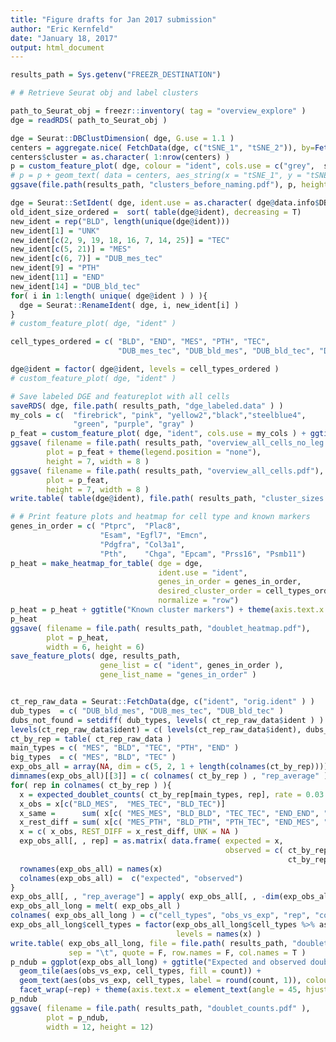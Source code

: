```yaml
---
title: "Figure drafts for Jan 2017 submission"
author: "Eric Kernfeld"
date: "January 18, 2017"
output: html_document
---
```


```r
results_path = Sys.getenv("FREEZR_DESTINATION")

# # Retrieve Seurat obj and label clusters

path_to_Seurat_obj = freezr::inventory( tag = "overview_explore" )
dge = readRDS( path_to_Seurat_obj )

dge = Seurat::DBClustDimension( dge, G.use = 1.1 )
centers = aggregate.nice( FetchData(dge, c("tSNE_1", "tSNE_2")), by=FetchData(dge, "ident"), mean ) %>% as.data.frame
centers$cluster = as.character( 1:nrow(centers) )
p = custom_feature_plot( dge, colour = "ident", cols.use = c("grey",  scales::hue_pal()( 27 ) ) )
# p = p + geom_text( data = centers, aes_string(x = "tSNE_1", y = "tSNE_2", label = "cluster", size = 8 ) )
ggsave(file.path(results_path, "clusters_before_naming.pdf"), p, height = 7, width = 8)

dge = Seurat::SetIdent( dge, ident.use = as.character( dge@data.info$DBclust.ident ) )
old_ident_size_ordered =  sort( table(dge@ident), decreasing = T) 
new_ident = rep("BLD", length(unique(dge@ident)))
new_ident[1] = "UNK"
new_ident[c(2, 9, 19, 18, 16, 7, 14, 25)] = "TEC"
new_ident[c(5, 21)] = "MES"
new_ident[c(6, 7)] = "DUB_mes_tec"
new_ident[9] = "PTH"
new_ident[11] = "END"
new_ident[14] = "DUB_bld_tec"
for( i in 1:length( unique( dge@ident ) ) ){
  dge = Seurat::RenameIdent( dge, i, new_ident[i] )
}
# custom_feature_plot( dge, "ident" )

cell_types_ordered = c( "BLD", "END", "MES", "PTH", "TEC", 
                        "DUB_mes_tec", "DUB_bld_mes", "DUB_bld_tec", "DUB_all", "UNK" )

dge@ident = factor( dge@ident, levels = cell_types_ordered )
# custom_feature_plot( dge, "ident" )

# Save labeled DGE and featureplot with all cells
saveRDS( dge, file.path( results_path, "dge_labeled.data" ) )
my_cols = c(  "firebrick", "pink", "yellow2","black","steelblue4",
              "green", "purple", "gray" )
p_feat = custom_feature_plot( dge, "ident", cols.use = my_cols ) + ggtitle("Main cell types")
ggsave( filename = file.path( results_path, "overview_all_cells_no_leg.pdf"),
        plot = p_feat + theme(legend.position = "none"),
        height = 7, width = 8 )
ggsave( filename = file.path( results_path, "overview_all_cells.pdf"),
        plot = p_feat,
        height = 7, width = 8 )
write.table( table(dge@ident), file.path( results_path, "cluster_sizes.txt" ), quote = F, sep = "\t" )

# # Print feature plots and heatmap for cell type and known markers
genes_in_order = c( "Ptprc",  "Plac8",
                    "Esam", "Egfl7", "Emcn",
                    "Pdgfra", "Col3a1", 
                    "Pth",    "Chga", "Epcam", "Prss16", "Psmb11")
p_heat = make_heatmap_for_table( dge = dge, 
                                 ident.use = "ident",
                                 genes_in_order = genes_in_order,
                                 desired_cluster_order = cell_types_ordered,
                                 normalize = "row")
p_heat = p_heat + ggtitle("Known cluster markers") + theme(axis.text.x = element_text(angle = 45, hjust = 1))
p_heat
ggsave( filename = file.path( results_path, "doublet_heatmap.pdf"),
        plot = p_heat,
        width = 6, height = 6)
save_feature_plots( dge, results_path, 
                    gene_list = c( "ident", genes_in_order ), 
                    gene_list_name = "genes_in_order" )


ct_rep_raw_data = Seurat::FetchData(dge, c("ident", "orig.ident" ) )   
dub_types  = c( "DUB_bld_mes", "DUB_mes_tec", "DUB_bld_tec" )
dubs_not_found = setdiff( dub_types, levels( ct_rep_raw_data$ident ) )
levels(ct_rep_raw_data$ident) = c( levels(ct_rep_raw_data$ident), dubs_not_found )
ct_by_rep = table( ct_rep_raw_data )
main_types = c( "MES", "BLD", "TEC", "PTH", "END" )
big_types  = c( "MES", "BLD", "TEC" )
exp_obs_all = array(NA, dim = c(5, 2, 1 + length(colnames(ct_by_rep))))
dimnames(exp_obs_all)[[3]] = c( colnames( ct_by_rep ) , "rep_average" )
for( rep in colnames( ct_by_rep ) ){
  x = expected_doublet_counts( ct_by_rep[main_types, rep], rate = 0.03 )
  x_obs = x[c("BLD_MES",  "MES_TEC", "BLD_TEC")]
  x_same =      sum( x[c( "MES_MES", "BLD_BLD", "TEC_TEC", "END_END", "PTH_PTH"                       ) ] )
  x_rest_diff = sum( x[c( "MES_PTH", "BLD_PTH", "PTH_TEC", "END_MES", "BLD_END", "END_TEC", "END_PTH" ) ] ) 
  x = c( x_obs, REST_DIFF = x_rest_diff, UNK = NA ) 
  exp_obs_all[, , rep] = as.matrix( data.frame( expected = x, 
                                                observed = c( ct_by_rep[dub_types, rep], NA,
                                                              ct_by_rep["UNK", rep]) ) )
  rownames(exp_obs_all) = names(x)
  colnames(exp_obs_all) =  c("expected", "observed")
} 
exp_obs_all[, , "rep_average"] = apply( exp_obs_all[, , -dim(exp_obs_all)[3]], c(1, 2), mean)
exp_obs_all_long = melt( exp_obs_all )
colnames( exp_obs_all_long ) = c("cell_types", "obs_vs_exp", "rep", "count")
exp_obs_all_long$cell_types = factor(exp_obs_all_long$cell_types %>% as.character,
                                     levels = names(x) )
write.table( exp_obs_all_long, file = file.path( results_path, "doublet_counts.txt" ), 
             sep = "\t", quote = F, row.names = F, col.names = T ) 
p_ndub = ggplot(exp_obs_all_long) + ggtitle("Expected and observed doublet counts") + 
  geom_tile(aes(obs_vs_exp, cell_types, fill = count)) + 
  geom_text(aes(obs_vs_exp, cell_types, label = round(count, 1)), colour = "white") + 
  facet_wrap(~rep) + theme(axis.text.x = element_text(angle = 45, hjust = 1))
p_ndub
ggsave( filename = file.path( results_path, "doublet_counts.pdf" ),
        plot = p_ndub, 
        width = 12, height = 12)


```

